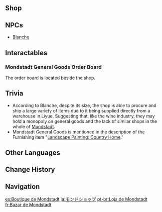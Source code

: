 {{Location Infobox
|image        = NPC Location Blanche Context.png
|type         = Point of Interest
|type2        = General Goods Shop
|region       = Mondstadt
|area         = Starfell Valley
|subarea      = City of Mondstadt
}}
{{Location Intro|description=<p>It is run by [[Blanche]]. The supplies restock daily. Reach [[Reputation]] Rank 4 in Mondstadt to gain a permanent 10% discount.</p>}}

==Shop==
{{Vendor|Blanche}}

==NPCs==
* [[Blanche]]

==Interactables==
===Mondstadt General Goods Order Board===
{{Main|Mondstadt General Goods Order Board}}
The order board is located beside the shop.

==Trivia==
* According to Blanche, despite its size, the shop is able to procure and ship a large variety of items due to it being supplied directly from a warehouse in Liyue. Suggesting that, like the wine industry, they may hold a monopoly on general goods and the lack of similar shops in the whole of [[Mondstadt]].
* Mondstadt General Goods is mentioned in the description of the Furnishing item "[[Landscape Painting: Country Home]]."

==Other Languages==
{{Other Languages
|en      = Mondstadt General Goods
|zhs     = 蒙德百货
|zhs_rm  = Méngdé Bǎihuò
|zht     = 蒙德百貨
|zht_rm  = Méngdé Bǎihuò
|zh_tl   = Mondstadt General Store
|ja      = モンドショップ
|ja_rm   = Mondo Shoppu
|ja_tl   = Mondstadt Shop
|ko      = 몬드 {{tt|잡화점|雜貨店}}
|ko_rm   = Mondeu Japhwajeom
|ko_tl   = Mondstadt General Store
|es      = Boutique de Mondstadt
|es_tl   = Boutique of Mondstadt
|fr      = Bazar de Mondstadt
|fr_tl   = Bazaar of Mondstadt
|ru      = Мондштадтский купец
|ru_tl   = Mondstadt Merchant
|th      = ร้านค้า Mondstadt
|th_rm   = Ran kha Mondstadt
|th_tl   = Mondstadt Shop
|vi      = {{tt|Bách Hóa|百貨}} Mondstadt
|vi_tl   = 
|de      = Mondstadts Gemischtwaren
|de_tl   = Mondstadt's General Goods
|id      = Mondstadt General Goods
|pt      = Loja de Mondstadt
|pt_tl   = Mondstadt Shop
|tr      = 
|tr_tl   = 
|it      = 
|it_tl   = 
}}

==Change History==
{{Change History|1.0}}

==Navigation==
{{PoI Navbox|Mondstadt}}

[[es:Boutique de Mondstadt]]
[[ja:モンドショップ]]
[[pt-br:Loja de Mondstadt]]
[[fr:Bazar de Mondstadt]]